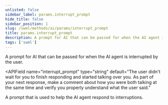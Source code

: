 ```yaml
---
unlisted: false
sidebar_label: params.interrupt_prompt
hide_title: false
sidebar_position: 1
slug: /swml/methods/ai/params/interrupt_prompt
title: params.interrupt_prompt
description: A prompt for AI that can be passed for when the AI agent is interrupted by the user.
tags: ['swml']
---
```



A prompt for AI that can be passed for when the AI agent is interrupted by the user.

<APIField
  name="interrupt_prompt"
  type="string"
  default="The user didn't wait for you to finish responding and started talking over you. As part of your next response, make a comment about how you were both talking at the same time and verify you properly understand what the user said."
>
  A prompt that is used to help the AI agent respond to interruptions.
</APIField>
